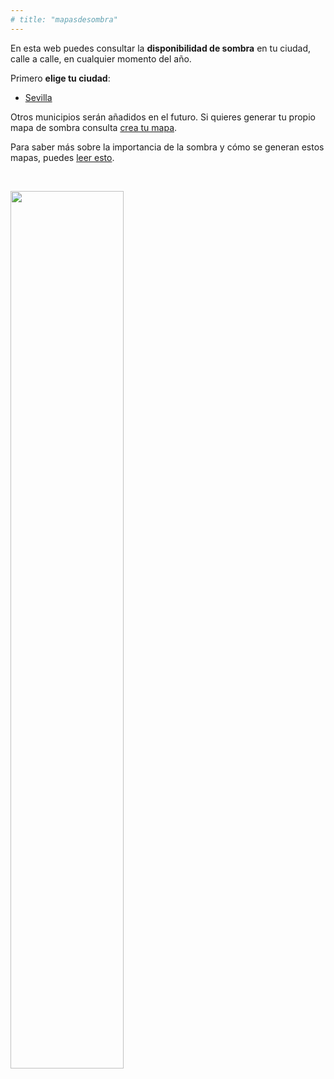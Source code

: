 ```yaml
---
# title: "mapasdesombra"
---
```


En esta web puedes consultar la **disponibilidad de sombra** en tu ciudad, calle a calle, en cualquier momento del año. 

<!-- Y obtener **rutas de sombra** para desplazarte por la ciudad aprovechando la sombra que arrojan árboles y edificios. -->

Primero **elige tu ciudad**:

- [Sevilla](Sevilla.qmd)

Otros municipios serán añadidos en el futuro. Si quieres generar tu propio mapa de sombra consulta [crea tu mapa](crea-tu-mapa.qmd).

Para saber más sobre la importancia de la sombra y cómo se generan estos mapas, puedes [leer esto](https://frodriguezsanchez.net/post/mapas-de-sombra/).

<br>

![](img/sombras.png){width="60%" fig-align="center"}


